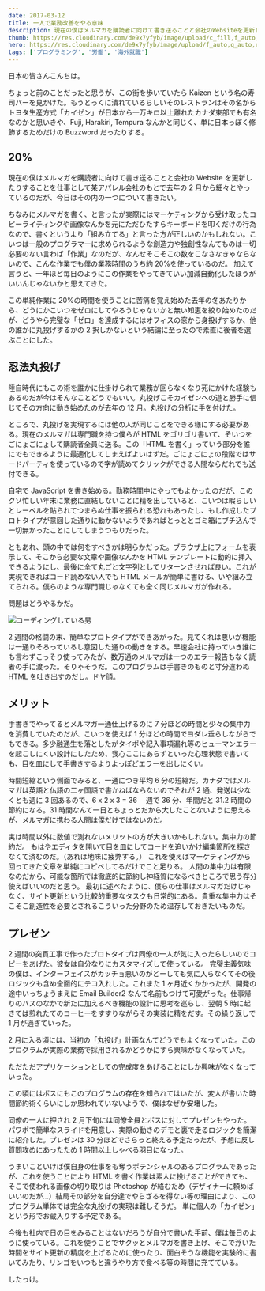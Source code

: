 ```yaml
---
date: 2017-03-12
title: 一人で業務改善をやる意味
description: 現在の僕はメルマガを購読者に向けて書き送ることと会社のWebsiteを更新したりすることを仕事として某アパレル会社のもとで去年の2月から細々とやっているのだが、今日はその内の一つについて書きたい。
thumb: https://res.cloudinary.com/de9x7yfyb/image/upload/c_fill,f_auto,h_120,q_auto,r_6,w_120/v1637734504/qc3/posts/kaizen/kaizen_kra8iw.jpg
hero: https://res.cloudinary.com/de9x7yfyb/image/upload/f_auto,q_auto,r_6,w_680/v1637734504/qc3/posts/kaizen/kaizen_kra8iw.jpg
tags: ['プログラミング', '労働', '海外就職']
---
```


日本の皆さんこんちは。

ちょっと前のことだったと思うが、この街を歩いていたら Kaizen という名の寿司バーを見かけた。もうとっくに潰れているらしいそのレストランはその名からトヨタ生産方式「カイゼン」が日本から一万キロ以上離れたカナダ東部でも有名なのかと思いきや、Fuji, Harakiri, Tempura なんかと同じく、単に日本っぽく修飾するためだけの Buzzword だったりする。

## 20%

現在の僕はメルマガを購読者に向けて書き送ることと会社の Website を更新したりすることを仕事として某アパレル会社のもとで去年の 2 月から細々とやっているのだが、今日はその内の一つについて書きたい。

ちなみにメルマガを書く、と言ったが実際にはマーケティングから受け取ったコピーライティングや画像なんかを元にただひたすらキーボードを叩くだけの行為なので、書くというより「組み立てる」と言った方が正しいのかもしれない。こいつは一般のプログラマーに求められるような創造力や独創性なんてものは一切必要のない言わば「作業」なのだが、なんせそこそこの数をこなさなきゃならないので、こんな作業でも僕の業務時間のうち約 20%を使っているのだ。
加えて言うと、一年ほど毎日のようにこの作業をやってきていい加減自動化したほうがいいんじゃないかと思えてきた。

この単純作業に 20%の時間を使うことに苦痛を覚え始めた去年の冬あたりから、どうにかこいつをゼロにしてやろうじゃないかと無い知恵を絞り始めたのだが、どうやら完璧な「ゼロ」を達成するにはオフィスの窓から身投げするか、他の誰かに丸投げするかの 2 択しかないという結論に至ったので素直に後者を選ぶことにした。

## 忍法丸投げ

陸自時代にもこの術を誰かに仕掛けられて業務が回らなくなり死にかけた経験もあるのだが今はそんなことどうでもいい。丸投げこそカイゼンへの道と勝手に信じてその方向に動き始めたのが去年の 12 月。丸投げの分析に手を付けた。

ところで、丸投げを実現するには他の人が同じことをできる様にする必要がある。現在のメルマガは専門職を持つ僕らが HTML をゴリゴリ書いて、そいつをごにょごにょして購読者全員に送る。この「HTML を書く」っていう部分を誰にでもできるように最適化してしまえばよいはずだ。ごにょごにょの段階ではサードパーティを使っているので字が読めてクリックができる人間ならだれでも送付できる。

自宅で JavaScript を書き始める。勤務時間中にやってもよかったのだが、このクソ忙しい年末に業務に直結しないことに精を出していると、こいつは暇らしいとレーベルを貼られてつまらぬ仕事を振られる恐れもあったし、もし作成したプロトタイプが意図した通りに動かないようであればとっととゴミ箱にブチ込んで一切無かったことにしてしまうつもりだった。

ともあれ、頭の中では何をすべきかは明らかだった。ブラウザ上にフォームを表示して、そこから必要な文章や画像なんかを HTML テンプレートに動的に挿入できるようにし、最後に全て丸ごと文字列としてリターンさせれば良い。これが実現できればコード読めない人でも HTML メールが簡単に書ける、いや組み立てられる。僕らのような専門職じゃなくても全く同じメルマガが作れる。

問題はどうやるかだ。

![コーディングしている男](https://res.cloudinary.com/de9x7yfyb/image/upload/f_auto,q_auto,r_6,w_680/v1637734504/qc3/posts/kaizen/coding_obyrih.gif)

2 週間の格闘の末、簡単なプロトタイプができあがった。見てくれは悪いが機能は一通りそろっているし意図した通りの動きをする。早速会社に持っていき誰にも言わずこっそり使ってみたが、数万通のメルマガは一つのエラー報告もなく読者の手に渡った。そりゃそうだ。このプログラムは手書きのものと寸分違わぬ HTML を吐き出すのだし。ドヤ顔。

## メリット

手書きでやってるとメルマガ一通仕上げるのに 7 分ほどの時間と少々の集中力を消費していたのだが、こいつを使えば 1 分ほどの時間でヨダレ垂らしながらでもできる。多少融通生を落としたがタイポや記入事項漏れ等のヒューマンエラーを起こしにくい設計にしたため、我心ここにあらずといった心理状態で書いても、目を皿にして手書きするよりよっぽどエラーを出しにくい。

時間短縮という側面でみると、一通につき平均 6 分の短縮だ。カナダではメルマガは英語と仏語の二ヶ国語で書かねばならないのでそれが 2 通、発送は少なくとも週に 3 回あるので、6 x 2 x 3 = 36 　週で 36 分、年間だと 31.2 時間の節約になる。31 時間なんて一日とちょっとだから大したことないように思えるが、メルマガに携わる人間は僕だけではないのだ。

実は時間以外に数値で測れないメリットの方が大きいかもしれない。集中力の節約だ。
もはやエディタを開いて目を皿にしてコードを追いかけ編集箇所を探さなくて済むのだ。（あれは地味に疲弊する。）
これを使えばマーケティングから回ってきた文章を単純にコピペしてるだけでこと足りる。
人間の集中力は有限なのだから、可能な箇所では徹底的に節約し神経質になるべきところで思う存分使えばいいのだと思う。
最初に述べたように、僕らの仕事はメルマガだけじゃなく、サイト更新という比較的重要なタスクも日常的にある。貴重な集中力はそこそこ創造性を必要とされるこういった分野のため温存しておきたいものだ。

## プレゼン

2 週間の突貫工事で作ったプロトタイプは同僚の一人が気に入ったらしいのでコピーをあげた。彼女は自分なりにカスタマイズして使っている。
完璧主義気味の僕は、インターフェイスがカッチョ悪いのがどーしても気に入らなくてその後ロジックも含め全面的にテコ入れした。これまた 1 ヶ月近くかかったが、開発の途中いっちょうまえに Email Builder2 なんて名前もつけて可愛がった。仕事帰りのバスのなかで新たに加えるべき機能の設計に思考を巡らし、翌朝 5 時に起きては煎れたてのコーヒーをすすりながらその実装に精をだす。その繰り返しで 1 月が過ぎていった。

2 月に入る頃には、当初の「丸投げ」計画なんてどうでもよくなっていた。このプログラムが実際の業務で採用されるかどうかにすら興味がなくなっていた。

ただただアプリケーションとしての完成度をあげることにしか興味がなくなっていった。

この頃にはボスにもこのプログラムの存在を知られてはいたが、変人が書いた時間節約術くらいにしか思われていないようで、僕はなぜか安堵した。

同僚の一人に押され 2 月下旬には同僚全員とボスに対してプレゼンもやった。パワポで簡単なスライドを用意し、実際の動きのデモと裏で走るロジックを簡潔に紹介した。プレゼンは 30 分ほどでさらっと終える予定だったが、予想に反し質問攻めにあったため 1 時間以上しゃべる羽目になった。

うまいこといけば僕自身の仕事をも奪うポテンシャルのあるプログラムであったが、これを使うことにより HTML を書く作業は素人に投げることができても、そこで使われる画像の切り取りは Photoshop が絡むため（デザイナーに頼めばいいのだが…）結局その部分を自分達でやらざるを得ない等の理由により、このプログラム単体では完全な丸投げの実現は難しそうだ。
単に個人の「カイゼン」という形でお蔵入りする予定である。

今後も社内で日の目をみることはないだろうが自分で書いた手前、僕は毎日のように使っている。これを使うことでサクッとメルマガを書き上げ、そこで浮いた時間をサイト更新の精度を上げるために使ったり、面白そうな機能を実験的に書いてみたり、リンゴをいつもと違うやり方で食べる等の時間に充てている。

したっけ。
